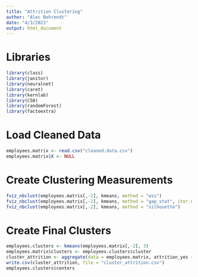 ```yaml
---
title: "Attrition Clustering"
author: "Alec Behrendt"
date: "4/3/2023"
output: html_document
---
```


# Libraries
```r
library(class)
library(janitor)
library(neuralnet)
library(caret)
library(kernlab)
library(C50)
library(randomForest)
library(factoextra)
```

# Load Cleaned Data
```r
employees.matrix <- read.csv("cleaned.data.csv")
employees.matrix$X <- NULL
```

# Create Clustering Measurements
```r
fviz_nbclust(employees.matrix[,-2], kmeans, method = "wss")
fviz_nbclust(employees.matrix[,-2], kmeans, method = "gap_stat", iter.max=50)
fviz_nbclust(employees.matrix[,-2], kmeans, method = "silhouette")
```

# Create Final Clusters
```r
employees.clusters <- kmeans(employees.matrix[,-2], 3)
employees.matrix$clusters <- employees.clusters$cluster
cluster_attrition <- aggregate(data = employees.matrix, attrition_yes ~ clusters, mean)
write.csv(cluster_attrition, file = "cluster_attrition.csv")
employees.clusters$centers

```